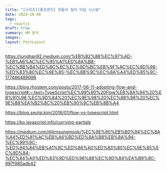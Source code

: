 ```yaml
---
title: "[시리즈][좋프엔지] 힌들리 밀러 타입 시스템"
date: 2024-10-08
tags:
  - reactjs
draft: true
summary: HM 분석
images: 
layout: PostLayout
---
```


https://junghan92.medium.com/%EB%B2%88%EC%97%AD-%EB%A6%AC%EC%95%A1%ED%8A%B8-%EC%BB%B4%ED%8C%8C%EC%9D%BC%EB%9F%AC%EC%9D%98-%ED%83%80%EC%9E%85-%EC%8B%9C%EC%8A%A4%ED%85%9C-177486489096


https://blog.rhostem.com/posts/2017-06-11-adopting-flow-and-typescript#:~:text=TypeScript%EC%99%80%20Flow%EB%8A%94%20%EB%91%98,%EC%9D%84%20%EC%9E%98%20%EC%88%98%20%EC%9E%88%EA%B2%8C%20%EB%90%9C%EB%8B%A4.


https://blog.seulgi.kim/2016/01/flow-vs-typescript.html



https://ko.javascript.info/currying-partials




https://medium.com/@limsungmook/%EC%9E%90%EB%B0%94%EC%8A%A4%ED%81%AC%EB%A6%BD%ED%8A%B8%EB%8A%94-%EC%99%9C-%ED%94%84%EB%A1%9C%ED%86%A0%ED%83%80%EC%9E%85%EC%9D%84-%EC%84%A0%ED%83%9D%ED%96%88%EC%9D%84%EA%B9%8C-997f985adb42